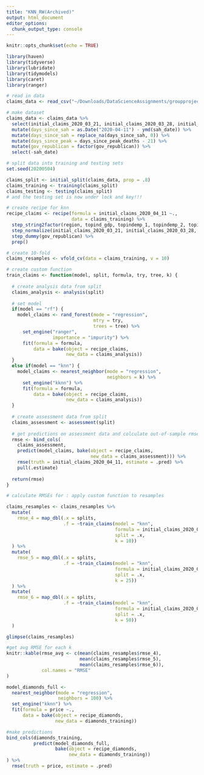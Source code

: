 ```yaml
---
title: "KNN_RW(Archived)"
output: html_document
editor_options: 
  chunk_output_type: console
---
```


```r
knitr::opts_chunk$set(echo = TRUE)
```

```r

library(haven)
library(tidyverse)
library(lubridate)
library(tidymodels)
library(caret)
library(ranger)
```

```r

# read in data
claims_data <- read_csv("~/Downloads/DataScienceAssignments/groupproject/data/clean/merged.csv")

# make dataset
claims_data <- claims_data %>%
  select(initial_claims_2020_03_21, initial_claims_2020_03_28, initial_claims_2020_04_04, initial_claims_2020_04_11, continued_claims_2020_03_21, continued_claims_2020_03_28, continued_claims_2020_04_04, continued_claims_2020_04_11, sah_date, days_since_peak_deaths, sum_conf, sum_deaths, Incident_Rate, Mortality_Rate, region, topind_gdp, topindemp_1, topindemp_2, topindemp_3, totpop_2018, pctpop_work, pctpop_hs, gov_republican) %>%
  mutate(days_since_sah = as.Date("2020-04-11") - ymd(sah_date)) %>%
  mutate(days_since_sah = replace_na(days_since_sah, 0)) %>%
  mutate(days_since_peak = days_since_peak_deaths - 21) %>%
  mutate(gov_republican = factor(gov_republican)) %>%
  select(-sah_date)

# split data into training and testing sets
set.seed(20200504)

claims_split <- initial_split(claims_data, prop = .8)
claims_training <- training(claims_split)
claims_testing <- testing(claims_split)
# and the testing set is now under lock and key!!!

# create recipe for knn
recipe_claims <- recipe(formula = initial_claims_2020_04_11 ~.,
                        data = claims_training) %>%
  step_string2factor(region, topind_gdp, topindemp_1, topindemp_2, topindemp_3) %>%
  step_normalize(initial_claims_2020_03_21, initial_claims_2020_03_28, initial_claims_2020_04_04, initial_claims_2020_04_11, continued_claims_2020_03_21, continued_claims_2020_03_28, continued_claims_2020_04_04, continued_claims_2020_04_11, days_since_peak_deaths, sum_conf, sum_deaths, Incident_Rate, Mortality_Rate, totpop_2018, pctpop_work, pctpop_hs) %>%
  step_dummy(gov_republican) %>%
  prep()

# create 10-fold
claims_resamples <- vfold_cv(data = claims_training, v = 10)
```

```r

# create custom function
train_claims <- function(model, split, formula, try, tree, k) {
  
  # create analysis data from split
  claims_analysis <- analysis(split)
  
  # set model
  if(model == "rf") {
    model_claims <- rand_forest(mode = "regression",
                                mtry = try,
                                trees = tree) %>%
      set_engine("ranger",
                 importance = "impurity") %>%
      fit(formula = formula,
          data = bake(object = recipe_claims,
                      new_data = claims_analysis))
  }
  else if(model == "knn") {
    model_claims <- nearest_neighbor(mode = "regression",
                                     neighbors = k) %>%
      set_engine("kknn") %>%
      fit(formula = formula,
          data = bake(object = recipe_claims,
                      new_data = claims_analysis))
  }
  
  # create assessment data from split
  claims_assessment <- assessment(split)
  
  # get predictions on assessment data and colculate out-of-sample rmse for split
  rmse <- bind_cols(
    claims_assessment,
    predict(model_claims, bake(object = recipe_claims,
                               new_data = claims_assessment))) %>%
    rmse(truth = initial_claims_2020_04_11, estimate = .pred) %>%
    pull(.estimate)
  
  return(rmse)
}
```

```r

# calculate RMSEs for : apply custom function to resamples

claims_resamples <- claims_resamples %>%
  mutate(
    rmse_4 = map_dbl(.x = splits,
                     .f = ~train_claims(model = "knn",
                                        formula = initial_claims_2020_04_11 ~ .,
                                        split = .x,
                                        k = 10))
  ) %>%
  mutate(
    rmse_5 = map_dbl(.x = splits,
                     .f = ~train_claims(model = "knn",
                                        formula = initial_claims_2020_04_11 ~ .,
                                        split = .x,
                                        k = 25))
  ) %>%
  mutate(
    rmse_6 = map_dbl(.x = splits,
                     .f = ~train_claims(model = "knn",
                                        formula = initial_claims_2020_04_11 ~ .,
                                        split = .x,
                                        k = 50))
  )

glimpse(claims_resamples)

#get avg RMSE for each k
knitr::kable(rmse_avg <- c(mean(claims_resamples$rmse_4),
                           mean(claims_resamples$rmse_5),
                           mean(claims_resamples$rmse_6)),
             col.names = "RMSE"
)
```

```r

model_diamonds_full <-
  nearest_neighbor(mode = "regression",
                   neighbors = 100) %>%
  set_engine("kknn") %>%
  fit(formula = price ~.,
      data = bake(object = recipe_diamonds,
                  new_data = diamonds_training))

#make predictions
bind_cols(diamonds_training,
          predict(model_diamonds_full,
                  bake(object = recipe_diamonds,
                       new_data = diamonds_training))
) %>%
  rmse(truth = price, estimate = .pred)
```
